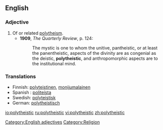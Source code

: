 ==English==
===Adjective===
{{en-adj}}
# Of or related [[polytheism]].
#*'''1909''', ''The Quarterly Review'', p. 124:
#*:The mystic is one to whom the unitive, pantheistic, or at least the panentheistic, aspects of the divinity are as congenial as the deistic, '''polytheistic''', and anthropomorphic aspects are to the institutional mind.

===Translations===
*Finnish: [[polyteistinen]], [[monijumalainen]]
* Spanish : [[politeísta]]
* Swedish: [[polyteistisk]]
* German: [[polytheistisch]]

[[Category:English adjectives]]
[[Category:Religion]]

[[io:polytheistic]]
[[ru:polytheistic]]
[[vi:polytheistic]]
[[zh:polytheistic]]